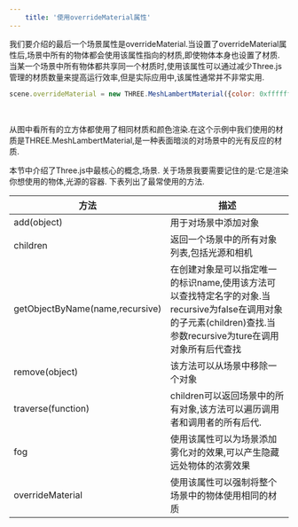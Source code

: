 ```yaml
---
    title: '使用overrideMaterial属性'
---
```


我们要介绍的最后一个场景属性是overrideMaterial.当设置了overrideMaterial属性后,场景中所有的物体都会使用该属性指向的材质,即使物体本身也设置了材质.
当某一个场景中所有物体都共享同一个材质时,使用该属性可以通过减少Three.js管理的材质数量来提高运行效率,但是实际应用中,该属性通常并不非常实用.


```jsx title='chapter-02/03-forced-materials'
scene.overrideMaterial = new THREE.MeshLambertMaterial({color: 0xffffff});
```


<Scene/>
<br/>

从图中看所有的立方体都使用了相同材质和颜色渲染.在这个示例中我们使用的材质是THREE.MeshLambertMaterial,是一种表面暗淡的对场景中的光有反应的材质.

本节中介绍了Three.js中最核心的概念,场景. 关于场景我要需要记住的是:它是渲染你想使用的物体,光源的容器. 下表列出了最常使用的方法.

|方法|描述|
|---|---|
|add(object)|用于对场景中添加对象|
|children|返回一个场景中的所有对象列表,包括光源和相机|
|getObjectByName(name,recursive)|在创建对象是可以指定唯一的标识name,使用该方法可以查找特定名字的对象.当recursive为false在调用对象的子元素(children)查找.当参数recursive为ture在调用对象所有后代查找|
|remove(object)|该方法可以从场景中移除一个对象|
|traverse(function)|children可以返回场景中的所有对象,该方法可以遍历调用者和调用者的所有后代.|
|fog|使用该属性可以为场景添加雾化对的效果,可以产生隐藏远处物体的浓雾效果|
|overrideMaterial|使用该属性可以强制将整个场景中的物体使用相同的材质|